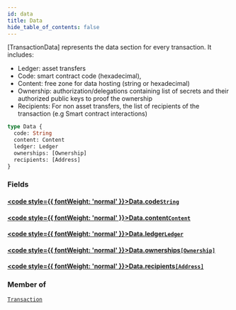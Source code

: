 ```yaml
---
id: data
title: Data
hide_table_of_contents: false
---
```








[TransactionData] represents the data section for every transaction.
It includes:
- Ledger: asset transfers
- Code: smart contract code (hexadecimal),
- Content: free zone for data hosting (string or hexadecimal)
- Ownership: authorization/delegations containing list of secrets and their authorized public keys to proof the ownership
- Recipients: For non asset transfers, the list of recipients of the transaction (e.g Smart contract interactions)

```graphql
type Data {
  code: String
  content: Content
  ledger: Ledger
  ownerships: [Ownership]
  recipients: [Address]
}
```


### Fields

#### [<code style={{ fontWeight: 'normal' }}>Data.<b>code</b></code>](#)<Bullet />[`String`](/build/api/schema/scalars/string) <Badge class="secondary" text="scalar"/>
> 
> 

#### [<code style={{ fontWeight: 'normal' }}>Data.<b>content</b></code>](#)<Bullet />[`Content`](/build/api/schema/scalars/content) <Badge class="secondary" text="scalar"/>
> 
> 

#### [<code style={{ fontWeight: 'normal' }}>Data.<b>ledger</b></code>](#)<Bullet />[`Ledger`](/build/api/schema/objects/ledger) <Badge class="secondary" text="object"/>
> 
> 

#### [<code style={{ fontWeight: 'normal' }}>Data.<b>ownerships</b></code>](#)<Bullet />[`[Ownership]`](/build/api/schema/objects/ownership) <Badge class="secondary" text="list"/> <Badge class="secondary" text="object"/>
> 
> 

#### [<code style={{ fontWeight: 'normal' }}>Data.<b>recipients</b></code>](#)<Bullet />[`[Address]`](/build/api/schema/scalars/address) <Badge class="secondary" text="list"/> <Badge class="secondary" text="scalar"/>
> 
> 



### Member of

[`Transaction`](/build/api/schema/objects/transaction)  <Badge class="secondary" text="object"/>



